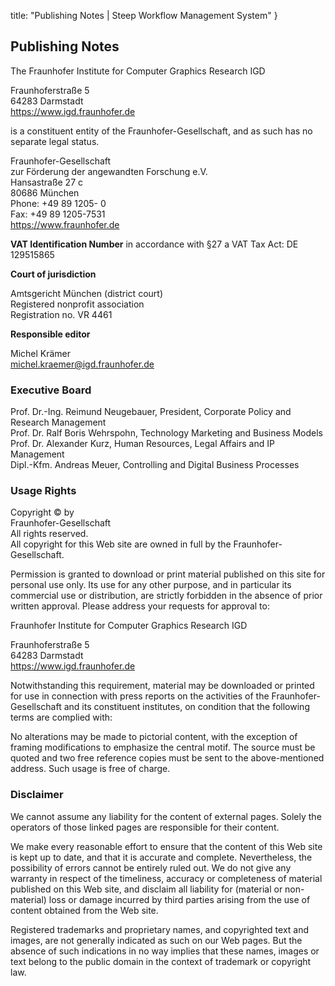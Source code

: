 

  title: "Publishing Notes | Steep Workflow Management System"
}

## Publishing Notes

The Fraunhofer Institute for Computer Graphics Research IGD

Fraunhoferstraße 5<br/>
64283 Darmstadt<br/>
<https://www.igd.fraunhofer.de>

is a constituent entity of the Fraunhofer-Gesellschaft, and as such has no separate legal status.

Fraunhofer-Gesellschaft<br/>
zur Förderung der angewandten Forschung e.V.<br/>
Hansastraße 27 c<br/>
80686 München<br/>
Phone: +49 89 1205- 0<br/>
Fax: +49 89 1205-7531<br/>
<https://www.fraunhofer.de>

**VAT Identification Number** in accordance with §27 a VAT Tax Act: DE 129515865

**Court of jurisdiction**

Amtsgericht  München (district court)<br/>
Registered nonprofit association<br/>
Registration no. VR 4461

**Responsible editor**

Michel Krämer<br/>
<a href="mailto:&#x6d;&#x69;&#99;&#x68;&#101;&#x6c;&#x2e;&#107;&#x72;&#x61;&#x65;&#x6d;&#101;&#x72;&#x40;&#x69;&#103;&#x64;&#x2e;&#x66;&#x72;&#x61;&#117;&#x6e;&#104;&#x6f;&#102;&#x65;&#x72;&#x2e;&#x64;&#101;">&#x6d;&#x69;&#99;&#x68;&#101;&#x6c;&#x2e;&#107;&#x72;&#x61;&#x65;&#x6d;&#101;&#x72;&#x40;&#x69;&#103;&#x64;&#x2e;&#x66;&#x72;&#x61;&#117;&#x6e;&#104;&#x6f;&#102;&#x65;&#x72;&#x2e;&#x64;&#101;</a>

### Executive Board

Prof. Dr.-Ing. Reimund Neugebauer, President, Corporate Policy and Research Management<br/>
Prof. Dr. Ralf Boris Wehrspohn, Technology Marketing and Business Models<br/>
Prof. Dr. Alexander Kurz, Human Resources, Legal Affairs and IP Management<br/>
Dipl.-Kfm. Andreas Meuer, Controlling and Digital Business Processes

### Usage Rights

Copyright © by<br/>
Fraunhofer-Gesellschaft<br/>
All rights reserved.<br/>
All copyright for this Web site are owned in full by the Fraunhofer-Gesellschaft.

Permission is granted to download or print material published on this site for personal use only. Its use for any other purpose, and in particular its commercial use or distribution, are strictly forbidden in the absence of prior written approval. Please address your requests for approval to:

Fraunhofer Institute for Computer Graphics Research IGD

Fraunhoferstraße 5<br/>
64283 Darmstadt<br/>
<https://www.igd.fraunhofer.de>

Notwithstanding this requirement, material may be downloaded or printed for use in connection with press reports on the activities of the Fraunhofer-Gesellschaft and its constituent institutes, on condition that the following terms are complied with:

No alterations may be made to pictorial content, with the exception of framing modifications to emphasize the central motif. The source must be quoted and two free reference copies must be sent to the above-mentioned address. Such usage is free of charge.

### Disclaimer

We cannot assume any liability for the content of external pages. Solely the operators of those linked pages are responsible for their content.

We make every reasonable effort to ensure that the content of this Web site is kept up to date, and that it is accurate and complete. Nevertheless, the possibility of errors cannot be entirely ruled out. We do not give any warranty in respect of the timeliness, accuracy or completeness of material published on this Web site, and disclaim all liability for (material or non-material) loss or damage incurred by third parties arising from the use of content obtained from the Web site.

Registered trademarks and proprietary names, and copyrighted text and images, are not generally indicated as such on our Web pages. But the absence of such indications in no way implies that these names, images or text belong to the public domain in the context of trademark or copyright law.
